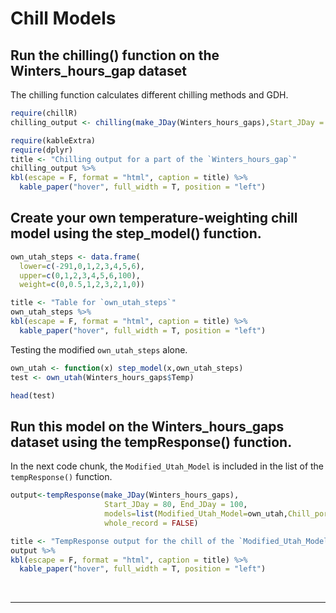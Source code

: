# Chill Models

## Run the chilling() function on the Winters_hours_gap dataset

The chilling function calculates different chilling methods and GDH.

```r
require(chillR)
chilling_output <- chilling(make_JDay(Winters_hours_gaps),Start_JDay = 80, End_JDay = 120)
```

```r
require(kableExtra)
require(dplyr)
title <- "Chilling output for a part of the `Winters_hours_gap`"
chilling_output %>% 
kbl(escape = F, format = "html", caption = title) %>%
  kable_paper("hover", full_width = T, position = "left")
```

## Create your own temperature-weighting chill model using the step_model() function.

```r
own_utah_steps <- data.frame(
  lower=c(-291,0,1,2,3,4,5,6),
  upper=c(0,1,2,3,4,5,6,100),
  weight=c(0,0.5,1,2,3,2,1,0))
```

```r
title <- "Table for `own_utah_steps`"
own_utah_steps %>% 
kbl(escape = F, format = "html", caption = title) %>%
  kable_paper("hover", full_width = T, position = "left")
```

Testing the modified `own_utah_steps` alone.
```r
own_utah <- function(x) step_model(x,own_utah_steps)
test <- own_utah(Winters_hours_gaps$Temp)

head(test)
```

## Run this model on the Winters_hours_gaps dataset using the tempResponse() function.

In the next code chunk, the `Modified_Utah_Model` is included in the list of the `tempResponse()` function.
```r
output<-tempResponse(make_JDay(Winters_hours_gaps),
                     Start_JDay = 80, End_JDay = 100, 
                     models=list(Modified_Utah_Model=own_utah,Chill_portions=Dynamic_Model),
                     whole_record = FALSE)
```

```r
title <- "TempResponse output for the chill of the `Modified_Utah_Model` and `Chill_portions`"
output %>% 
kbl(escape = F, format = "html", caption = title) %>%
  kable_paper("hover", full_width = T, position = "left")
```

\
<hr />
